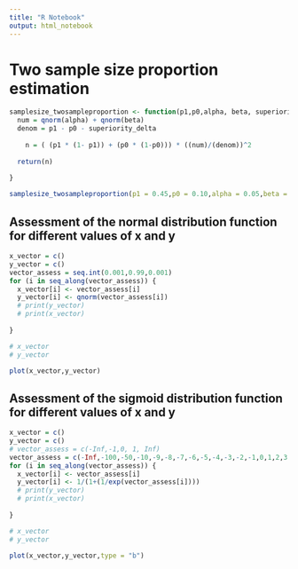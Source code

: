 ```yaml
---
title: "R Notebook"
output: html_notebook
---
```


# Two sample size proportion estimation

```r

samplesize_twosampleproportion <- function(p1,p0,alpha, beta, superiority_delta){
  num = qnorm(alpha) + qnorm(beta)
  denom = p1 - p0 - superiority_delta
  
    n = ( (p1 * (1- p1)) + (p0 * (1-p0))) * ((num)/(denom))^2
  
  return(n) 
  
}

samplesize_twosampleproportion(p1 = 0.45,p0 = 0.10,alpha = 0.05,beta = 0.2,superiority_delta = 0.05)

```
## Assessment of the normal distribution function for different values of x and y
```r

x_vector = c()
y_vector = c()
vector_assess = seq.int(0.001,0.99,0.001)
for (i in seq_along(vector_assess)) {
  x_vector[i] <- vector_assess[i]
  y_vector[i] <- qnorm(vector_assess[i])
  # print(y_vector)
  # print(x_vector)
  
}

# x_vector
# y_vector

plot(x_vector,y_vector)
```
## Assessment of the sigmoid distribution function for different values of x and y
```r

x_vector = c()
y_vector = c()
# vector_assess = c(-Inf,-1,0, 1, Inf)
vector_assess = c(-Inf,-100,-50,-10,-9,-8,-7,-6,-5,-4,-3,-2,-1,0,1,2,3,4,5,6,7,8,9,10,50,100,Inf)
for (i in seq_along(vector_assess)) {
  x_vector[i] <- vector_assess[i]
  y_vector[i] <- 1/(1+(1/exp(vector_assess[i])))
  # print(y_vector)
  # print(x_vector)
  
}

# x_vector
# y_vector

plot(x_vector,y_vector,type = "b")
```
